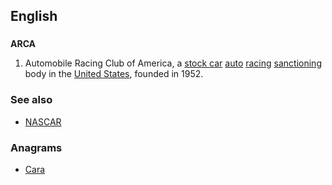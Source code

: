 ==English==
{{wikipedia|Automobile Racing Club of America}}

==={{acronym}}===
'''ARCA'''

# {{US|sports}} Automobile Racing Club of America, a [[stock car]] [[auto]] [[racing]] [[sanction]]ing body in the [[United States]], founded in 1952.

===See also===
* [[NASCAR]]

===Anagrams===
* [[Cara#English|Cara]]